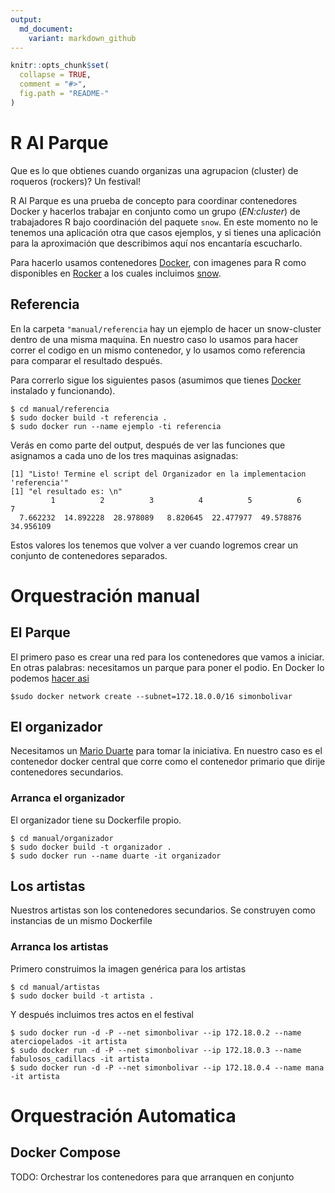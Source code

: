 ```yaml
---
output:
  md_document:
    variant: markdown_github
---
```


<!-- README.md is generated from README.Rmd. Please edit that file -->

```r
knitr::opts_chunk$set(
  collapse = TRUE,
  comment = "#>",
  fig.path = "README-"
)
```

# R Al Parque

Que es lo que obtienes cuando organizas una agrupacion (cluster) de roqueros
(rockers)? Un festival!

R Al Parque es una prueba de concepto para coordinar contenedores Docker y
hacerlos trabajar en conjunto como un grupo (*EN:cluster*) de trabajadores R
bajo coordinación del paquete `snow`. En este momento no le tenemos una
aplicación otra que casos ejemplos, y si tienes una aplicación para la
aproximación que describimos aquí nos encantaría escucharlo.

Para hacerlo usamos contenedores [Docker](https://docker.com), con imagenes
para R como disponibles en [Rocker](https://github.com/rocker-org/rocker) a los 
cuales incluimos [snow](https://cran.r-project.org/web/packages/snow/index.html).

## Referencia

En la carpeta `"manual/referencia` hay un ejemplo de hacer un snow-cluster
dentro de una misma maquina. En nuestro caso lo usamos para hacer correr el
codigo en un mismo contenedor, y lo usamos como referencia para comparar el
resultado después.

Para correrlo sigue los siguientes pasos (asumimos que tienes
[Docker](https://docker.com) instalado y funcionando).

    $ cd manual/referencia
    $ sudo docker build -t referencia .
    $ sudo docker run --name ejemplo -ti referencia

Verás en como parte del output, después de ver las funciones que asignamos a
cada uno de los tres maquinas asignadas:

    [1] "Listo! Termine el script del Organizador en la implementacion 'referencia'"
    [1] "el resultado es: \n"
             1          2          3          4          5          6          7 
      7.662232  14.892228  28.978089   8.820645  22.477977  49.578876  34.956109 

Estos valores los tenemos que volver a ver cuando logremos crear un conjunto de 
contenedores separados.

# Orquestración manual

## El Parque
El primero paso es crear una red para los contenedores que vamos a iniciar. En
otras palabras: necesitamos un parque para poner el podio. En Docker lo podemos
[hacer
asi](http://stackoverflow.com/questions/27937185/assign-static-ip-to-docker-container/35359185#35359185)

    $sudo docker network create --subnet=172.18.0.0/16 simonbolivar

## El organizador

Necesitamos un [Mario Duarte](https://es.wikipedia.org/wiki/Rock_al_Parque)
para tomar la iniciativa. En nuestro caso es el contenedor docker central que
corre como el contenedor primario que dirije contenedores secundarios.

### Arranca el organizador

El organizador tiene su Dockerfile propio. 

    $ cd manual/organizador
    $ sudo docker build -t organizador .
    $ sudo docker run --name duarte -it organizador

## Los artistas

Nuestros artistas son los contenedores secundarios. Se construyen como
instancias de un mismo Dockerfile

### Arranca los artistas

Primero construimos la imagen genérica para los artistas

    $ cd manual/artistas
    $ sudo docker build -t artista .

Y después incluimos tres actos en el festival

    $ sudo docker run -d -P --net simonbolivar --ip 172.18.0.2 --name aterciopelados -it artista
    $ sudo docker run -d -P --net simonbolivar --ip 172.18.0.3 --name fabulosos_cadillacs -it artista
    $ sudo docker run -d -P --net simonbolivar --ip 172.18.0.4 --name mana -it artista

# Orquestración Automatica 

## Docker Compose

 TODO: Orchestrar los contenedores para que arranquen en conjunto
